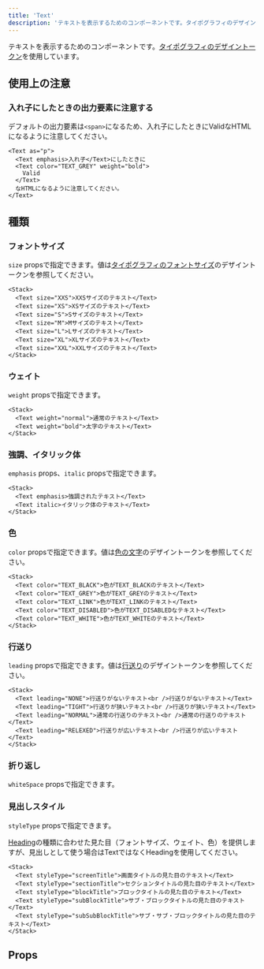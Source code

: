 ```yaml
---
title: 'Text'
description: 'テキストを表示するためのコンポーネントです。タイポグラフィのデザイントークンを使用しています。'
---
```


テキストを表示するためのコンポーネントです。[タイポグラフィのデザイントークン](/products/design-tokens/typography/)を使用しています。

<ComponentStory name="Text" />

## 使用上の注意

### 入れ子にしたときの出力要素に注意する

デフォルトの出力要素は`<span>`になるため、入れ子にしたときにValidなHTMLになるように注意してください。

```tsx editable
<Text as="p">
  <Text emphasis>入れ子</Text>にしたときに
  <Text color="TEXT_GREY" weight="bold">
    Valid
  </Text>
  なHTMLになるように注意してください。
</Text>
```

## 種類

### フォントサイズ
`size` propsで指定できます。値は[タイポグラフィのフォントサイズ](/products/design-tokens/typography/#h2-1)のデザイントークンを参照してください。

```tsx editable
<Stack>
  <Text size="XXS">XXSサイズのテキスト</Text>
  <Text size="XS">XSサイズのテキスト</Text>
  <Text size="S">Sサイズのテキスト</Text>
  <Text size="M">Mサイズのテキスト</Text>
  <Text size="L">Lサイズのテキスト</Text>
  <Text size="XL">XLサイズのテキスト</Text>
  <Text size="XXL">XXLサイズのテキスト</Text>
</Stack>
```

### ウェイト
`weight` propsで指定できます。

```tsx editable
<Stack>
  <Text weight="normal">通常のテキスト</Text>
  <Text weight="bold">太字のテキスト</Text>
</Stack>
```

### 強調、イタリック体
`emphasis` props、`italic` propsで指定できます。

```tsx editable
<Stack>
  <Text emphasis>強調されたテキスト</Text>
  <Text italic>イタリック体のテキスト</Text>
</Stack>
```

### 色
`color` propsで指定できます。値は[色の文字](/products/design-tokens/color/#h3-2)のデザイントークンを参照してください。

```tsx editable
<Stack>
  <Text color="TEXT_BLACK">色がTEXT_BLACKのテキスト</Text>
  <Text color="TEXT_GREY">色がTEXT_GREYのテキスト</Text>
  <Text color="TEXT_LINK">色がTEXT_LINKのテキスト</Text>
  <Text color="TEXT_DISABLED">色がTEXT_DISABLEDなテキスト</Text>
  <Text color="TEXT_WHITE">色がTEXT_WHITEのテキスト</Text>
</Stack>
```

### 行送り
`leading` propsで指定できます。値は[行送り](/products/design-tokens/leading/)のデザイントークンを参照してください。

```tsx editable
<Stack>
  <Text leading="NONE">行送りがないテキスト<br />行送りがないテキスト</Text>
  <Text leading="TIGHT">行送りが狭いテキスト<br />行送りが狭いテキスト</Text>
  <Text leading="NORMAL">通常の行送りのテキスト<br />通常の行送りのテキスト</Text>
  <Text leading="RELEXED">行送りが広いテキスト<br />行送りが広いテキスト</Text>
</Stack>
```

### 折り返し
`whiteSpace` propsで指定できます。


### 見出しスタイル
`styleType` propsで指定できます。

[Heading](/products/components/heading/)の種類に合わせた見た目（フォントサイズ、ウェイト、色）を提供しますが、見出しとして使う場合はTextではなくHeadingを使用してください。

```tsx editable
<Stack>
  <Text styleType="screenTitle">画面タイトルの見た目のテキスト</Text>
  <Text styleType="sectionTitle">セクションタイトルの見た目のテキスト</Text>
  <Text styleType="blockTitle">ブロックタイトルの見た目のテキスト</Text>
  <Text styleType="subBlockTitle">サブ・ブロックタイトルの見た目のテキスト</Text>
  <Text styleType="subSubBlockTitle">サブ・サブ・ブロックタイトルの見た目のテキスト</Text>
</Stack>
```



## Props

<ComponentPropsTable name="Text" />

